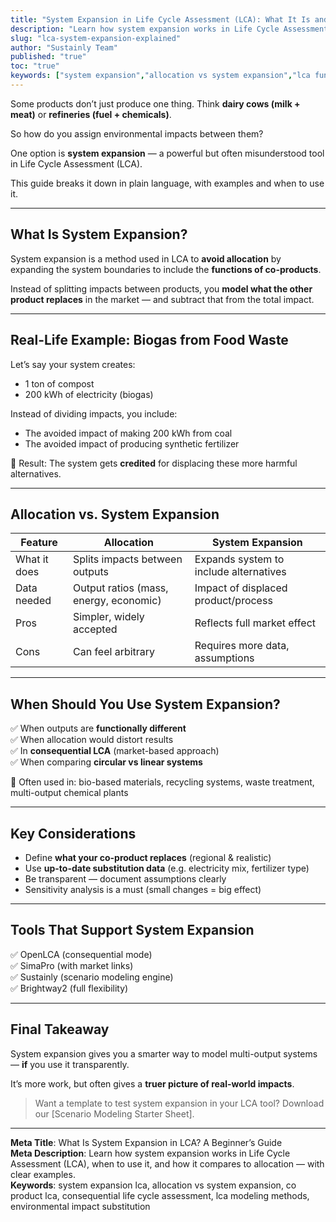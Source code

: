```yaml
---
title: "System Expansion in Life Cycle Assessment (LCA): What It Is and When to Use It"
description: "Learn how system expansion works in Life Cycle Assessment (LCA), how it compares to allocation, and when to use it — with real-world examples."
slug: "lca-system-expansion-explained"
author: "Sustainly Team"
published: "true"
toc: "true"
keywords: ["system expansion","allocation vs system expansion","lca fundamentals","life cycle modeling","co product systems","lca methodology","multi output processes","environmental impact modeling"]
---
```


Some products don’t just produce one thing. Think **dairy cows (milk + meat)** or **refineries (fuel + chemicals)**.

So how do you assign environmental impacts between them?

One option is **system expansion** — a powerful but often misunderstood tool in Life Cycle Assessment (LCA).

This guide breaks it down in plain language, with examples and when to use it.

---

## What Is System Expansion?

System expansion is a method used in LCA to **avoid allocation** by expanding the system boundaries to include the **functions of co-products**.

Instead of splitting impacts between products, you **model what the other product replaces** in the market — and subtract that from the total impact.

---

## Real-Life Example: Biogas from Food Waste

Let’s say your system creates:

- 1 ton of compost
- 200 kWh of electricity (biogas)

Instead of dividing impacts, you include:

- The avoided impact of making 200 kWh from coal
- The avoided impact of producing synthetic fertilizer

📌 Result: The system gets **credited** for displacing these more harmful alternatives.

---

## Allocation vs. System Expansion

| Feature      | Allocation                             | System Expansion                       |
| ------------ | -------------------------------------- | -------------------------------------- |
| What it does | Splits impacts between outputs         | Expands system to include alternatives |
| Data needed  | Output ratios (mass, energy, economic) | Impact of displaced product/process    |
| Pros         | Simpler, widely accepted               | Reflects full market effect            |
| Cons         | Can feel arbitrary                     | Requires more data, assumptions        |

---

## When Should You Use System Expansion?

✅ When outputs are **functionally different**\
✅ When allocation would distort results\
✅ In **consequential LCA** (market-based approach)\
✅ When comparing **circular vs linear systems**

📌 Often used in: bio-based materials, recycling systems, waste treatment, multi-output chemical plants

---

## Key Considerations

- Define **what your co-product replaces** (regional & realistic)
- Use **up-to-date substitution data** (e.g. electricity mix, fertilizer type)
- Be transparent — document assumptions clearly
- Sensitivity analysis is a must (small changes = big effect)

---

## Tools That Support System Expansion

✅ OpenLCA (consequential mode)\
✅ SimaPro (with market links)\
✅ Sustainly (scenario modeling engine)\
✅ Brightway2 (full flexibility)

---

## Final Takeaway

System expansion gives you a smarter way to model multi-output systems — **if** you use it transparently.

It’s more work, but often gives a **truer picture of real-world impacts**.

> Want a template to test system expansion in your LCA tool? Download our [Scenario Modeling Starter Sheet].

---

**Meta Title**: What Is System Expansion in LCA? A Beginner’s Guide\
**Meta Description**: Learn how system expansion works in Life Cycle Assessment (LCA), when to use it, and how it compares to allocation — with clear examples.\
**Keywords**: system expansion lca, allocation vs system expansion, co product lca, consequential life cycle assessment, lca modeling methods, environmental impact substitution